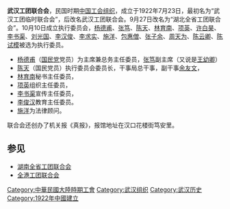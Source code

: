 '''武汉工团联合会'''，民国时期[[中国工会组织|中国工会组织]]，成立于1922年7月23日，最初名为“武汉工团临时联合会”，后改名武汉工团联合会。9月27日改名为“湖北全省工团联合会”。10月10日成立执行委员会，[[杨德甫|杨德甫]]、[[张笃|张笃]]、[[陈天|陈天]]、[[林育南|林育南]]、[[项英|项英]]、[[许白昊|许白昊]]、[[李书渠|李书渠]]、[[刘光国|刘光国]]、[[李汉俊|李汉俊]]、[[李求实|李求实]]、[[施洋|施洋]]、[[包惠僧|包惠僧]]、[[张子余|张子余]]、[[周天为|周天为]]、[[陈云卿|陈云卿]]、[[陈试模|陈试模]]被选为执行委员。

*[[杨德甫|杨德甫]]（[[国民党|国民党]]党员）为主席兼总务主任委员，[[张笃|张笃]]副主席（又说是[[王幼卿|王幼卿]]）
*[[陈天|陈天]]（国民党员）执行委员会委员长，干事局总干事，副干事[[余友文|余友文]]，
*[[林育南|林育南]]秘书主任委员，
*[[项英|项英]]组织主任委员，
*[[李书渠|李书渠]]宣传主任委员，
*[[李俊汉|李俊汉]]教育主任委员。
*[[施洋|施洋]]为法律顾问。

联合会还创办了机关报《真报》，报馆地址在汉口花楼街笃安里。

==参见==
*[[湖南全省工团联合会|湖南全省工团联合会]]
*[[全港工团联合会|全港工团联合会]]

[[Category:中華民國大陸時期工會|Category:中華民國大陸時期工會]]
[[Category:武汉组织|Category:武汉组织]]
[[Category:武汉历史|Category:武汉历史]]
[[Category:1922年中國建立|Category:1922年中國建立]]